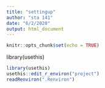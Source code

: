 ```yaml
---
title: "settingup"
author: "sta 141"
date: "6/2/2020"
output: html_document
---
```


```r
knitr::opts_chunk$set(echo = TRUE)
```
library(usethis)

```r
library(usethis)
usethis::edit_r_environ("project")
readRenviron(".Renviron")
```
